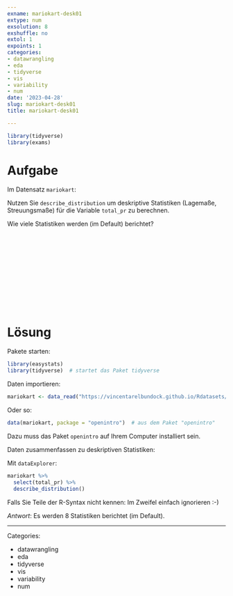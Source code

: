 ```yaml
---
exname: mariokart-desk01
extype: num
exsolution: 8
exshuffle: no
extol: 1
expoints: 1
categories:
- datawrangling
- eda
- tidyverse
- vis
- variability
- num
date: '2023-04-28'
slug: mariokart-desk01
title: mariokart-desk01

---
```







```r
library(tidyverse)
library(exams)
```






# Aufgabe

Im Datensatz `mariokart`: 

Nutzen Sie `describe_distribution` um deskriptive Statistiken (Lagemaße, Streuungsmaße) für die Variable `total_pr` zu berechnen.

Wie viele Statistiken werden (im Default) berichtet?




</br>
</br>
</br>
</br>
</br>
</br>
</br>
</br>
</br>
</br>

# Lösung

Pakete starten:

```r
library(easystats)
library(tidyverse)  # startet das Paket tidyverse
```






Daten importieren:

```r
mariokart <- data_read("https://vincentarelbundock.github.io/Rdatasets/csv/openintro/mariokart.csv")
```

Oder so:

```r
data(mariokart, package = "openintro")  # aus dem Paket "openintro"
```

Dazu muss das Paket `openintro` auf Ihrem Computer installiert sein.




Daten zusammenfassen zu deskriptiven Statistiken:


Mit `dataExplorer`:

```r
mariokart %>% 
  select(total_pr) %>% 
  describe_distribution()  
```





Falls Sie Teile der R-Syntax nicht kennen: Im Zweifel einfach ignorieren :-)



*Antwort*: Es werden 8 Statistiken berichtet (im Default).




---

Categories: 

- datawrangling
- eda
- tidyverse
- vis
- variability
- num

